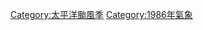 {{Catnav|頁面分類|地理|水體|海洋|太平洋|太平洋颱風|太平洋颱風季}}

[[Category:太平洋颱風季|Category:太平洋颱風季]]
[[Category:1986年氣象|Category:1986年氣象]]